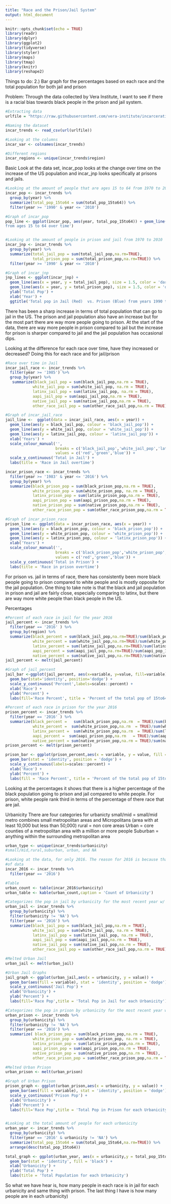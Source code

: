 ```yaml
---
title: "Race and the Prison/Jail System"
output: html_document
---
```


```r
knitr::opts_chunk$set(echo = TRUE)
library(readr)
library(dplyr)
library(ggplot2)
library(tidyverse)
library(styler)
library(maps)
library(tmap)
library(knitr)
library(reshape2)
```

Things to do:
2.) Bar graph for the percentages based on each race and the total population for both jail and prison


Problem:
Through the data collected by Vera Institute, I want to see if there is a racial bias towards black people in the
prison and jail system. 


```r
#Extracting data
urlfile = "https://raw.githubusercontent.com/vera-institute/incarceration-trends/master/incarceration_trends.csv"

#Naming the dataset
incar_trends <- read_csv(url(urlfile))

#Looking at the columns
incar_var <- colnames(incar_trends)

#Different regions
incar_regions <- unique(incar_trends$region)
```

Basic Look at the data set,
incar_pop looks at the change over time on the increase of the US population
and incar_jnp looks specifically at prisons and jails. 
```r
#Looking at the amount of people that are ages 15 to 64 from 1970 to 2010
incar_pop <- incar_trends %>%
  group_by(year) %>%
  summarize(total_pop_15to64 = sum(total_pop_15to64)) %>%
  filter(year >= '1990' & year <= '2010')

#Graph of incar_pop
pop_line <- ggplot(incar_pop, aes(year, total_pop_15to64)) + geom_line(color = 'darkgreen', size = 1.5) + labs(x = 'Year', y = 'Total Pop') + ggtitle ('Total population
from ages 15 to 64 over time')


#Looking at the amount of people in prison and jail from 1970 to 2010
incar_jnp <- incar_trends %>%
  group_by(year) %>%
  summarize(total_jail_pop = sum(total_jail_pop,na.rm=TRUE), 
            total_prison_pop = sum(total_prison_pop,na.rm=TRUE)) %>%
  filter(year >= '1990' & year <= '2010')

#Graph of incar_jnp
jnp_lines <- ggplot(incar_jnp) + 
  geom_line(aes(x = year, y = total_jail_pop), size = 1.5, color = 'darkred') +
  geom_line(aes(x = year, y = total_prison_pop), size = 1.5, color = 'darkblue') +
  ylab('Total Pop') +
  xlab('Year') +
  ggtitle('Total pop in Jail (Red)  vs. Prison (Blue) from years 1990 to 2010') 
```
There has been a sharp increase in terms of total population that can go to jail in the US. The prison and jail population also have an increase but for the most part there are way more people going to prison. At the start of the data, there are way more people in prison compared to jail but the increase for prison is sharper compared to jail and the jail population has occasional dips. 

Looking at the difference for each race over time, have they increased or decreased?
Doing this for each race and for jail/prison
```r
#Race over time in Jail
incar_jail_race <- incar_trends %>%
  filter(year >= '1985') %>%
  group_by(year) %>% 
   summarize(black_jail_pop = sum(black_jail_pop,na.rm = TRUE),
            white_jail_pop = sum(white_jail_pop, na.rm = TRUE),
            latinx_jail_pop = sum(latinx_jail_pop, na.rm = TRUE),
            aapi_jail_pop = sum(aapi_jail_pop,na.rm = TRUE),
            native_jail_pop = sum(native_jail_pop,na.rm = TRUE),
            other_race_jail_pop = sum(other_race_jail_pop,na.rm = TRUE))

#Graph of incar_jail_race
jail_line <-  ggplot(data = incar_jail_race, aes(x = year)) +
  geom_line(aes(y = black_jail_pop, colour = 'black_jail_pop')) +
  geom_line(aes(y = white_jail_pop, colour = 'white_jail_pop')) +
  geom_line(aes(y = latinx_jail_pop, colour = 'latinx_jail_pop')) +
  xlab('Years') +
  scale_colour_manual('',  
                      breaks = c('black_jail_pop','white_jail_pop','latinx_jail_pop'),
                      values = c('red','green','blue')) +
  scale_y_continuous('Total in Jail') +
  labs(title = 'Race in Jail overtime')

incar_prison_race <- incar_trends %>%
  filter(year >= '1983' & year <= '2016') %>%
  group_by(year) %>%
  summarize(black_prison_pop = sum(black_prison_pop,na.rm = TRUE),
            white_prison_pop = sum(white_prison_pop, na.rm = TRUE),
            latinx_prison_pop = sum(latinx_prison_pop,na.rm = TRUE),
            aapi_prison_pop = sum(aapi_prison_pop,na.rm = TRUE),
            native_prison_pop = sum(native_prison_pop,na.rm = TRUE), 
            other_race_prison_pop = sum(other_race_prison_pop,na.rm = TRUE))

#Graph of incar_prison_race
prison_line <- ggplot(data = incar_prison_race, aes(x = year)) +
  geom_line(aes(y = black_prison_pop, colour = 'black_prison_pop')) +
  geom_line(aes(y = white_prison_pop, colour = 'white_prison_pop')) +
  geom_line(aes(y = latinx_prison_pop, colour = 'latinx_prison_pop')) +
  xlab('Years') + 
  scale_colour_manual('',  
                      breaks = c('black_prison_pop','white_prison_pop','latinx_prison_pop'),
                      values = c('red','green','blue')) +
  scale_y_continuous('Total in Prison') +
  labs(title = 'Race in prison overtime')
```
For prison vs. jail in terms of race, there has consistently been more black people going to prison compared to white people and is mostly opposite for the jail population. One thing to take note is that the black and jail population in prison and jail are fairly close, especially comparing to latinx, but there are way more white people than black people in the US. 


Percentages
```r
#Percent of each race in jail for the year 2016
jail_percent <- incar_trends %>%
  filter(year == '2016' ) %>% 
  group_by(region) %>%
  summarize(black_percent = sum(black_jail_pop,na.rm=TRUE)/sum(black_pop_15to64,na.rm = TRUE),
            white_percent = sum(white_jail_pop,na.rm=TRUE)/sum(white_pop_15to64,na.rm = TRUE),
            latinx_percent = sum(latinx_jail_pop,na.rm=TRUE)/sum(latinx_pop_15to64,na.rm = TRUE), 
            aapi_percent = sum(aapi_jail_pop,na.rm=TRUE)/sum(aapi_pop_15to64,na.rm=TRUE),
            native_percent = sum(native_jail_pop,na.rm=TRUE)/sum(native_pop_15to64,na.rm=TRUE)) 
jail_percent <- melt(jail_percent)

#Graph of jail_percent
jail_bar <-ggplot(jail_percent, aes(x=variable, y=value, fill=variable)) +
  geom_bar(stat='identity', position='dodge') + 
  scale_y_continuous('Percent',labels=scales::percent) + 
  xlab('Race') + 
  ylab('Percent') + 
  labs(fill='Race Percent', title = 'Percent of the total pop of 15to64 for each race that are in Jail')

#Percent of each race in prison for the year 2016
prison_percent <- incar_trends %>% 
  filter(year == '2016' ) %>%
  summarize(black_percent =   sum(black_prison_pop,na.rm  = TRUE)/sum(black_pop_15to64,na.rm=TRUE),
            white_percent =  sum(white_prison_pop,na.rm  = TRUE)/sum(white_pop_15to64,na.rm=TRUE),
            latinx_percent =  sum(white_prison_pop,na.rm  = TRUE)/sum(latinx_pop_15to64,na.rm=TRUE),
            aapi_percent =  sum(aapi_prison_pop,na.rm   = TRUE)/sum(aapi_pop_15to64,na.rm=TRUE),
            native_percent = sum(native_prison_pop,na.rm = TRUE)/sum(native_pop_15to64,na.rm=TRUE))
prison_percent <- melt(prison_percent)

prison_bar <- ggplot(prison_percent,aes(x = variable, y = value, fill = variable)) + 
  geom_bar(stat = 'identity', position = 'dodge') + 
  scale_y_continuous(labels=scales::percent) +
  xlab('Race') +
  ylab('Percent') +
  labs(fill = 'Race Percent', title = 'Percent of the total pop of 15to64 for each race that are in Prison')

```
Looking at the percentages it shows that there is a higher percentage of the black population going to prison and jail compared to white people. For prison, white people rank third in terms of the percentage of there race that are jail. 

Urbanicity
There are four categories for urbanicty
small/mid = small/mid metro combines small metropolitan areas and Micropolitans (area with at least 10,000 but less than 50,000) 
rural = non core areas
Urban = core counties of a metropolitan area with a million or more people
Suburban = anything within the surrounding metropolitan area

```r
urban_type <- unique(incar_trends$urbanicity)
#small/mid,rural,suburban, urban, and NA

#Looking at the data, for only 2016. The reason for 2016 is because that is the latest date with the most amount
#of data
incar_2016 <- incar_trends %>%
  filter(year == '2016') 

#Table
urban_count <- table(incar_2016$urbanicity)
urban_table <- kable(urban_count,caption = 'Count of Urbanicity')

#Categorizes the pop in jail by urbanicity for the most recent year w/ data
urban_jail <- incar_trends %>%
  group_by(urbanicity) %>%
  filter(urbanicity != 'NA') %>%
  filter(year == '2016') %>%
  summarize(black_jail_pop = sum(black_jail_pop,na.rm = TRUE),
            white_jail_pop = sum(white_jail_pop, na.rm = TRUE),
            latinx_jail_pop = sum(latinx_jail_pop, na.rm = TRUE),
            aapi_jail_pop = sum(aapi_jail_pop,na.rm = TRUE),
            native_jail_pop = sum(native_jail_pop,na.rm = TRUE),
            other_race_jail_pop = sum(other_race_jail_pop,na.rm = TRUE))

#Melted Urban Jail
urban_jail <- melt(urban_jail)

#Urban Jail Graphs
jail_graph <- ggplot(urban_jail,aes(x = urbanicity, y = value)) +
  geom_bar(aes(fill = variable), stat = 'identity', position = 'dodge') +
  scale_y_continuous('Jail Pop') + 
  xlab('Urbanicity') + 
  ylab('Percent') + 
  labs(fill='Race Pop',title = 'Total Pop in Jail for each Urbanicity')

#Categorizes the pop in prison by urbanicity for the most recent year w/ data
urban_prison <- incar_trends %>%
  group_by(urbanicity) %>%
  filter(urbanicity != 'NA') %>%
  filter(year == '2016') %>%
  summarize( black_prison_pop = sum(black_prison_pop,na.rm = TRUE),
            white_prison_pop = sum(white_prison_pop, na.rm = TRUE),
            latinx_prison_pop = sum(latinx_prison_pop,na.rm = TRUE),
            aapi_prison_pop = sum(aapi_prison_pop,na.rm = TRUE),
            native_prison_pop = sum(native_prison_pop,na.rm = TRUE), 
            other_race_prison_pop = sum(other_race_prison_pop,na.rm = TRUE)) 

#Melted Urban Prison
urban_prison <- melt(urban_prison)

#Graph of Urban Prison
prison_graph <- ggplot(urban_prison,aes(x = urbanicity, y = value)) +
  geom_bar(aes(fill = variable), stat = 'identity', position = 'dodge') +
  scale_y_continuous('Prison Pop') + 
  xlab('Urbanicity') + 
  ylab('Percent') + 
  labs(fill='Race Pop',title = 'Total Pop in Prison for each Urbanicity')


#Looking at the total amount of people for each urbanicity
urban_year <- incar_trends %>%
  group_by(urbanicity) %>%
  filter(year == '2016' & urbanicity != 'NA') %>%
  summarize(total_pop_15to64 = sum(total_pop_15to64,na.rm=TRUE)) %>%
  arrange(desc(total_pop_15to64))

total_graph <- ggplot(urban_year, aes(x = urbanicity,y = total_pop_15to64)) +
  geom_bar(stat = 'identity', fill = 'black') + 
  xlab('Urbanicity') + 
  ylab('Total Pop') +
  labs(title = 'Total Population for each Urbanicity')
```

So what we have hear is, how many people in each race is in jail for each urbanicity and same thing with prison.
The last thing I have is how many people are in each urbanicity) 



